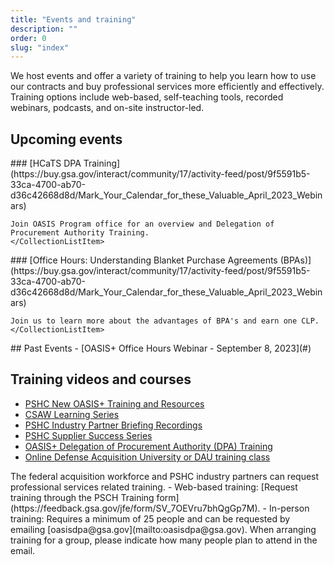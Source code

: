 ```yaml
---
title: "Events and training"
description: ""
order: 0
slug: "index"
---
```


We host events and offer a variety of training to help you learn how to use our contracts and buy professional services more efficiently and effectively. Training options include web-based, self-teaching tools, recorded webinars, podcasts, and on-site instructor-led.

##  Upcoming events 
<CollectionList>
    <CollectionListItem calendar_month="APR" calendar_day="4">
    ### [HCaTS DPA Training](https://buy.gsa.gov/interact/community/17/activity-feed/post/9f5591b5-33ca-4700-ab70-d36c42668d8d/Mark_Your_Calendar_for_these_Valuable_April_2023_Webinars)

    Join OASIS Program office for an overview and Delegation of Procurement Authority Training.
    </CollectionListItem>
</CollectionList>
<CollectionList>
    <CollectionListItem calendar_month="APR" calendar_day="13">
    ### [Office Hours: Understanding Blanket Purchase Agreements (BPAs)](https://buy.gsa.gov/interact/community/17/activity-feed/post/9f5591b5-33ca-4700-ab70-d36c42668d8d/Mark_Your_Calendar_for_these_Valuable_April_2023_Webinars)

    Join us to learn more about the advantages of BPA's and earn one CLP.
    </CollectionListItem>
</CollectionList>
## Past Events
- [OASIS+ Office Hours Webinar - September 8, 2023](#)

## Training videos and courses
- [PSHC New OASIS+ Training and Resources](https://www.youtube.com/playlist?list=PLvdwyPgXnxxVQag_kdAHeiKW1zQAs2wJQ)
- [CSAW Learning Series](https://www.youtube.com/playlist?list=PLvdwyPgXnxxVslDBK5HYeekr4FY_nr-Pn)
- [PSHC Industry Partner Briefing Recordings](https://www.youtube.com/playlist?list=PLvdwyPgXnxxUIh1e3H272MogI3HrLGzK9)
- [PSHC Supplier Success Series](https://www.youtube.com/playlist?list=PLvdwyPgXnxxVVhrv4zziLpGgkngkZT1Pm)
- [OASIS+ Delegation of Procurement Authority (DPA) Training](buyers-guide/obtain-dpa/)
- [Online Defense Acquisition University or DAU training class](https://www.dau.edu/courses/wsc-005) 

<SummaryBox header="Need to request a training?">
    The federal acquisition workforce and PSHC industry partners can request professional services related training. 
    - Web-based training: [Request training through the PSCH Training form](https://feedback.gsa.gov/jfe/form/SV_7OEVru7bhQgGp7M).
    - In-person training: Requires a minimum of 25 people and can be requested by emailing [oasisdpa@gsa.gov](mailto:oasisdpa@gsa.gov). When arranging training for a group, please indicate how many people  plan to attend in the email.
</SummaryBox>